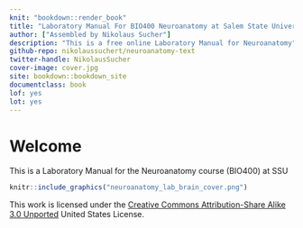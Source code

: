 ```yaml
---
knit: "bookdown::render_book"
title: "Laboratory Manual For BIO400 Neuroanatomy at Salem State University"
author: ["Assembled by Nikolaus Sucher"]
description: "This is a free online Laboratory Manual for Neuroanatomy"
github-repo: nikolaussuchert/neuroanatomy-text
twitter-handle: NikolausSucher
cover-image: cover.jpg
site: bookdown::bookdown_site
documentclass: book
lof: yes
lot: yes
---
```


# Welcome {-}

This is a Laboratory Manual for the Neuroanatomy course (BIO400) at SSU


```r
knitr::include_graphics("neuroanatomy_lab_brain_cover.png")
```


This work is licensed under the [Creative Commons Attribution-Share Alike 3.0 Unported](https://creativecommons.org/licenses/by-sa/3.0/deed.en) United States License.
